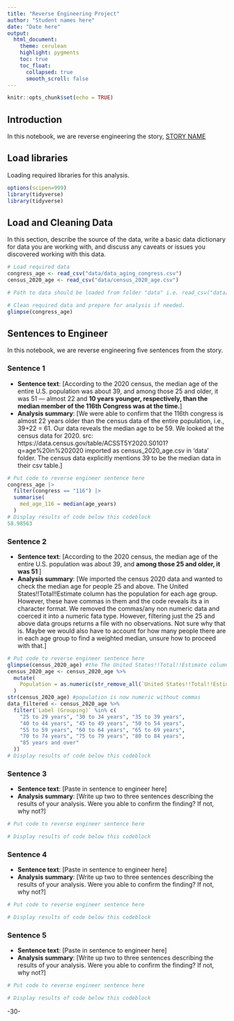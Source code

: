 ```yaml
---
title: "Reverse Engineering Project"
author: "Student names here"
date: "Date here"
output:
  html_document:
    theme: cerulean
    highlight: pygments
    toc: true
    toc_float:
      collapsed: true
      smooth_scroll: false
---
```


```r
knitr::opts_chunk$set(echo = TRUE)
```

## Introduction 

In this notebook, we are reverse engineering the story, [STORY NAME](STORY URL)

## Load libraries

Loading required libraries for this analysis.

```r
options(scipen=999) 
library(tidyverse)
library(tidyverse)
```

## Load and Cleaning Data

In this section, describe the source of the data, write a basic data dictionary for data you are working with, and discuss any caveats or issues you discovered working with this data. 

```r
# Load required data
congress_age <- read_csv("data/data_aging_congress.csv")
census_2020_age <- read_csv("data/census_2020_age.csv")

# Path to data should be loaded from folder "data" i.e. read_csv("data/name_of_data.csv")

# Clean required data and prepare for analysis if needed. 
glimpse(congress_age)

```

## Sentences to Engineer
In this notebook, we are reverse engineering five sentences from the story.

### Sentence 1

* **Sentence text**: [According to the 2020 census, the median age of the entire U.S. population was about 39, and among those 25 and older, it was 51 — almost 22 and **10 years younger, respectively, than the median member of the 116th Congress was at the time.**]
* **Analysis summary**: [We were able to confirm that the 116th congress is almost 22 years older than the census data of the entire population, i.e., 39+22 = 61. Our data reveals the median age to be 59. We looked at the census data for 2020. src: https://data.census.gov/table/ACSST5Y2020.S0101?q=age%20in%202020 imported as census_2020_age.csv in 'data' folder. The census data explicitly mentions 39 to be the median data in their csv table.]

```r
# Put code to reverse engineer sentence here
congress_age |>
  filter(congress == "116") |>
  summarise(
    med_age_116 = median(age_years)
  )
# Display results of code below this codeblock
58.98563
```

### Sentence 2

* **Sentence text**: [According to the 2020 census, the median age of the entire U.S. population was about 39, and **among those 25 and older, it was 51 **]
* **Analysis summary**: [We imported the census 2020 data and wanted to check the median age for people 25 and above. The United States!!Total!!Estimate column has the population for each age group. However, these have commas in them and the code reveals its a in character format. We removed the commas/any non numeric data and coerced it into a numeric fata type. However, filtering just the 25 and above data groups returns a file with no observations. Not sure why that is. Maybe we would also have to account for how many people there are in each age group to find a weighted median, unsure how to proceed with that.]

```r
# Put code to reverse engineer sentence here
glimpse(census_2020_age) #the The United States!!Total!!Estimate column is chr 
census_2020_age <- census_2020_age %>%
  mutate(
    Population = as.numeric(str_remove_all(`United States!!Total!!Estimate`, "[^0-9]")) #removing anything that is not a digit
  )
str(census_2020_age) #population is now numeric without commas 
data_filtered <- census_2020_age %>%
  filter(`Label (Grouping)` %in% c(
    "25 to 29 years", "30 to 34 years", "35 to 39 years", 
    "40 to 44 years", "45 to 49 years", "50 to 54 years",
    "55 to 59 years", "60 to 64 years", "65 to 69 years", 
    "70 to 74 years", "75 to 79 years", "80 to 84 years", 
    "85 years and over"
  ))
# Display results of code below this codeblock
```

### Sentence 3

* **Sentence text**: [Paste in sentence to engineer here]
* **Analysis summary**: [Write up two to three sentences describing the results of your analysis.  Were you able to confirm the finding? If not, why not?]

```r
# Put code to reverse engineer sentence here

# Display results of code below this codeblock

```

### Sentence 4

* **Sentence text**: [Paste in sentence to engineer here]
* **Analysis summary**: [Write up two to three sentences describing the results of your analysis.  Were you able to confirm the finding? If not, why not?]

```r
# Put code to reverse engineer sentence here

# Display results of code below this codeblock

```

### Sentence 5

* **Sentence text**: [Paste in sentence to engineer here]
* **Analysis summary**: [Write up two to three sentences describing the results of your analysis.  Were you able to confirm the finding? If not, why not?]

```r
# Put code to reverse engineer sentence here

# Display results of code below this codeblock

```

-30-